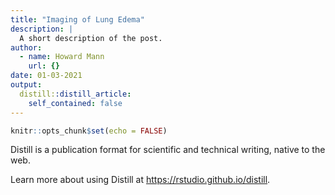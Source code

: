 ```yaml
---
title: "Imaging of Lung Edema"
description: |
  A short description of the post.
author:
  - name: Howard Mann
    url: {}
date: 01-03-2021
output:
  distill::distill_article:
    self_contained: false
---
```



```r
knitr::opts_chunk$set(echo = FALSE)
```

Distill is a publication format for scientific and technical writing, native to the web.

Learn more about using Distill at <https://rstudio.github.io/distill>.


